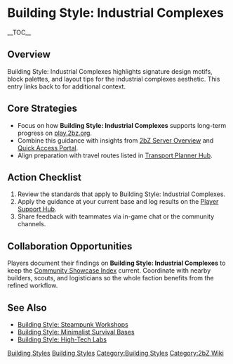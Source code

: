 {{Short description|Building Style: Industrial Complexes highlights signature design motifs, block palettes, and layout tips for the industrial complexes aesthetic}}
= Building Style: Industrial Complexes =
{{2bZ Navbox}}
__TOC__

== Overview ==
Building Style: Industrial Complexes highlights signature design motifs, block palettes,
and layout tips for the industrial complexes aesthetic. This entry links back to
[[Category:Building Styles|Building Styles]] for additional context.

== Core Strategies ==
* Focus on how '''Building Style: Industrial Complexes''' supports long-term progress on [[play.2bz.org]].
* Combine this guidance with insights from [[2bZ Server Overview]] and [[Quick Access Portal]].
* Align preparation with travel routes listed in [[Transport Planner Hub]].

== Action Checklist ==
# Review the [[Category:Building Styles|Building Styles]] standards that apply to Building Style: Industrial Complexes.
# Apply the guidance at your current base and log results on the [[Player Support Hub]].
# Share feedback with teammates via in-game chat or the community channels.

== Collaboration Opportunities ==
Players document their findings on '''Building Style: Industrial Complexes''' to keep the
[[Community Showcase Index]] current. Coordinate with nearby builders, scouts, and
logisticians so the whole faction benefits from the refined workflow.

== See Also ==
* [[Building Style: Steampunk Workshops]]
* [[Building Style: Minimalist Survival Bases]]
* [[Building Style: High-Tech Labs]]

[[Category:Building Styles]]
[[Category:2bZ Wiki]]
